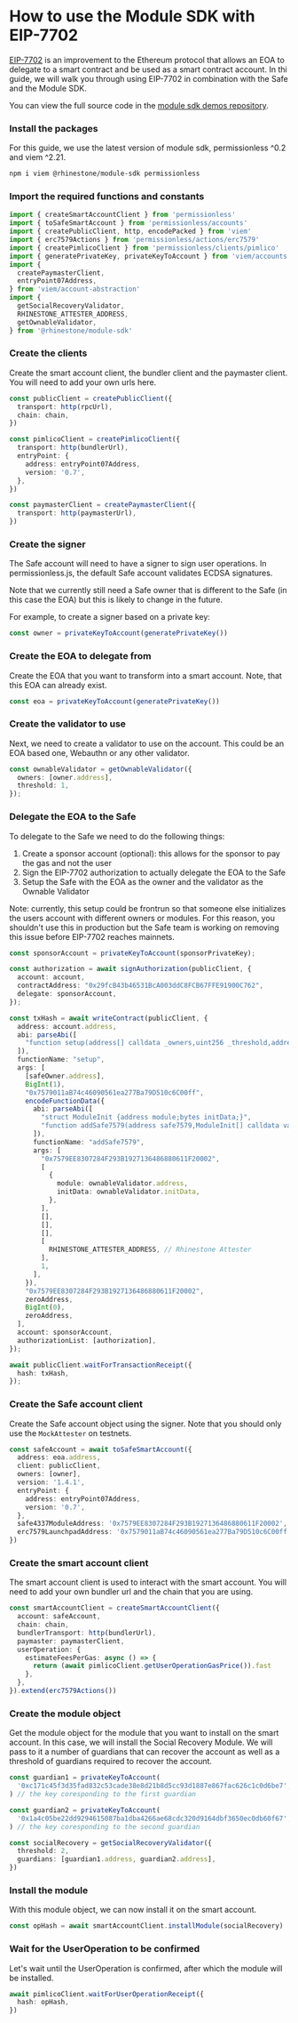 
# How to use the Module SDK with EIP-7702 

[EIP-7702](https://eips.ethereum.org/EIPS/eip-7702) is an improvement to the Ethereum protocol that allows an EOA to delegate to a smart contract and be used as a smart contract account. In thi guide, we will walk you through using EIP-7702 in combination with the Safe and the Module SDK.

You can view the full source code in the [module sdk demos repository](https://github.com/rhinestonewtf/module-sdk-demos).

<Steps>

### Install the packages

For this guide, we use the latest version of module sdk, permissionless ^0.2 and viem ^2.21.

```sh npm2yarn
npm i viem @rhinestone/module-sdk permissionless
```

### Import the required functions and constants

```typescript copy
import { createSmartAccountClient } from 'permissionless'
import { toSafeSmartAccount } from 'permissionless/accounts'
import { createPublicClient, http, encodePacked } from 'viem'
import { erc7579Actions } from 'permissionless/actions/erc7579'
import { createPimlicoClient } from 'permissionless/clients/pimlico'
import { generatePrivateKey, privateKeyToAccount } from 'viem/accounts'
import {
  createPaymasterClient,
  entryPoint07Address,
} from 'viem/account-abstraction'
import {
  getSocialRecoveryValidator,
  RHINESTONE_ATTESTER_ADDRESS,
  getOwnableValidator,
} from '@rhinestone/module-sdk'
```

### Create the clients

Create the smart account client, the bundler client and the paymaster client. You will need to add your own urls here.

```typescript copy
const publicClient = createPublicClient({
  transport: http(rpcUrl),
  chain: chain,
})

const pimlicoClient = createPimlicoClient({
  transport: http(bundlerUrl),
  entryPoint: {
    address: entryPoint07Address,
    version: '0.7',
  },
})

const paymasterClient = createPaymasterClient({
  transport: http(paymasterUrl),
})
```

### Create the signer

The Safe account will need to have a signer to sign user operations. In permissionless.js, the default Safe account validates ECDSA signatures.

Note that we currently still need a Safe owner that is different to the Safe (in this case the EOA) but this is likely to change in the future.

For example, to create a signer based on a private key:

```typescript copy
const owner = privateKeyToAccount(generatePrivateKey())
```

### Create the EOA to delegate from

Create the EOA that you want to transform into a smart account. Note, that this EOA can already exist.

```typescript copy
const eoa = privateKeyToAccount(generatePrivateKey())
```

### Create the validator to use

Next, we need to create a validator to use on the account. This could be an EOA based one, Webauthn or any other validator.

```typescript copy
const ownableValidator = getOwnableValidator({
  owners: [owner.address],
  threshold: 1,
});
```

### Delegate the EOA to the Safe

To delegate to the Safe we need to do the following things:

1. Create a sponsor account (optional): this allows for the sponsor to pay the gas and not the user
2. Sign the EIP-7702 authorization to actually delegate the EOA to the Safe
3. Setup the Safe with the EOA as the owner and the validator as the Ownable Validator

Note: currently, this setup could be frontrun so that someone else initializes the users account with different owners or modules. For this reason, you shouldn't use this in production but the Safe team is working on removing this issue before EIP-7702 reaches mainnets.

```typescript copy
const sponsorAccount = privateKeyToAccount(sponsorPrivateKey);

const authorization = await signAuthorization(publicClient, {
  account: account,
  contractAddress: "0x29fcB43b46531BcA003ddC8FCB67FFE91900C762",
  delegate: sponsorAccount,
});

const txHash = await writeContract(publicClient, {
  address: account.address,
  abi: parseAbi([
    "function setup(address[] calldata _owners,uint256 _threshold,address to,bytes calldata data,address fallbackHandler,address paymentToken,uint256 payment, address paymentReceiver) external",
  ]),
  functionName: "setup",
  args: [
    [safeOwner.address],
    BigInt(1),
    "0x7579011aB74c46090561ea277Ba79D510c6C00ff",
    encodeFunctionData({
      abi: parseAbi([
        "struct ModuleInit {address module;bytes initData;}",
        "function addSafe7579(address safe7579,ModuleInit[] calldata validators,ModuleInit[] calldata executors,ModuleInit[] calldata fallbacks, ModuleInit[] calldata hooks,address[] calldata attesters,uint8 threshold) external",
      ]),
      functionName: "addSafe7579",
      args: [
        "0x7579EE8307284F293B1927136486880611F20002",
        [
          {
            module: ownableValidator.address,
            initData: ownableValidator.initData,
          },
        ],
        [],
        [],
        [],
        [
          RHINESTONE_ATTESTER_ADDRESS, // Rhinestone Attester
        ],
        1,
      ],
    }),
    "0x7579EE8307284F293B1927136486880611F20002",
    zeroAddress,
    BigInt(0),
    zeroAddress,
  ],
  account: sponsorAccount,
  authorizationList: [authorization],
});

await publicClient.waitForTransactionReceipt({
  hash: txHash,
});
```


### Create the Safe account client

Create the Safe account object using the signer. Note that you should only use the `MockAttester` on testnets.

```typescript copy
const safeAccount = await toSafeSmartAccount({
  address: eoa.address,
  client: publicClient,
  owners: [owner],
  version: '1.4.1',
  entryPoint: {
    address: entryPoint07Address,
    version: '0.7',
  },
  safe4337ModuleAddress: '0x7579EE8307284F293B1927136486880611F20002',
  erc7579LaunchpadAddress: '0x7579011aB74c46090561ea277Ba79D510c6C00ff',
})
```

### Create the smart account client

The smart account client is used to interact with the smart account. You will need to add your own bundler url and the chain that you are using.

```typescript copy
const smartAccountClient = createSmartAccountClient({
  account: safeAccount,
  chain: chain,
  bundlerTransport: http(bundlerUrl),
  paymaster: paymasterClient,
  userOperation: {
    estimateFeesPerGas: async () => {
      return (await pimlicoClient.getUserOperationGasPrice()).fast
    },
  },
}).extend(erc7579Actions())
```

### Create the module object

Get the module object for the module that you want to install on the smart account. In this case, we will install the Social Recovery Module. We will pass to it a number of guardians that can recover the account as well as a threshold of guardians required to recover the account.

```typescript copy
const guardian1 = privateKeyToAccount(
  '0xc171c45f3d35fad832c53cade38e8d21b8d5cc93d1887e867fac626c1c0d6be7',
) // the key coresponding to the first guardian

const guardian2 = privateKeyToAccount(
  '0x1a4c05be22dd9294615087ba1dba4266ae68cdc320d9164dbf3650ec0db60f67',
) // the key coresponding to the second guardian

const socialRecovery = getSocialRecoveryValidator({
  threshold: 2,
  guardians: [guardian1.address, guardian2.address],
})
```

### Install the module

With this module object, we can now install it on the smart account.

```typescript copy
const opHash = await smartAccountClient.installModule(socialRecovery)
```

### Wait for the UserOperation to be confirmed

Let's wait until the UserOperation is confirmed, after which the module will be installed.

```typescript copy
await pimlicoClient.waitForUserOperationReceipt({
  hash: opHash,
})
```

</Steps>
